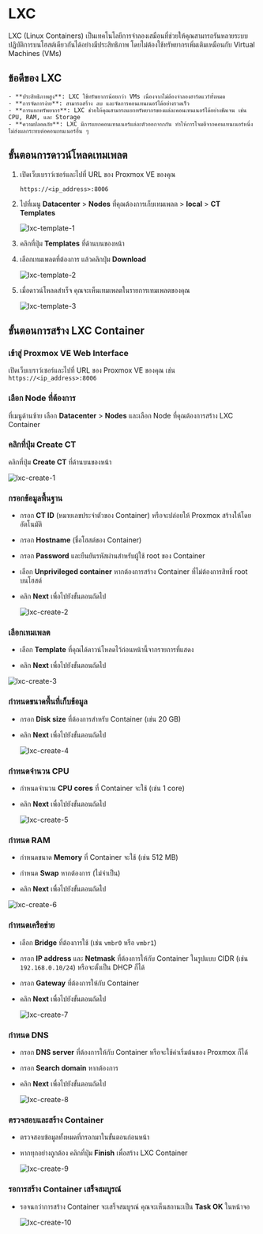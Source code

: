
# LXC

LXC (Linux Containers) เป็นเทคโนโลยีการจำลองเสมือนที่ช่วยให้คุณสามารถรันหลายระบบปฏิบัติการบนโฮสต์เดียวกันได้อย่างมีประสิทธิภาพ โดยไม่ต้องใช้ทรัพยากรเพิ่มเติมเหมือนกับ Virtual Machines (VMs)

## ข้อดีของ LXC

    - **ประสิทธิภาพสูง**: LXC ใช้ทรัพยากรน้อยกว่า VMs เนื่องจากไม่ต้องจำลองฮาร์ดแวร์ทั้งหมด
    - **การจัดการง่าย**: สามารถสร้าง ลบ และจัดการคอนเทนเนอร์ได้อย่างรวดเร็ว
    - **การแยกทรัพยากร**: LXC ช่วยให้คุณสามารถแยกทรัพยากรของแต่ละคอนเทนเนอร์ได้อย่างชัดเจน เช่น CPU, RAM, และ Storage
    - **ความปลอดภัย**: LXC มีการแยกคอนเทนเนอร์แต่ละตัวออกจากกัน ทำให้การโจมตีจากคอนเทนเนอร์หนึ่งไม่ส่งผลกระทบต่อคอนเทนเนอร์อื่น ๆ

## ขั้นตอนการดาวน์โหลดเทมเพลต

1. เปิดเว็บเบราว์เซอร์และไปที่ URL ของ Proxmox VE ของคุณ

    ```plaintext
    https://<ip_address>:8006
    ```

2. ไปที่เมนู **Datacenter** > **Nodes** ที่คุณต้องการเก็บเทมเพลต > **local** > **CT Templates**

    ![lxc-template-1](/images/proxmox/lxc-template-1.png)

3. คลิกที่ปุ่ม **Templates** ที่ด้านบนของหน้า

4. เลือกเทมเพลตที่ต้องการ แล้วคลิกปุ่ม **Download**

    ![lxc-template-2](/images/proxmox/lxc-template-2.png)

5. เมื่อดาวน์โหลดสำเร็จ คุณจะเห็นเทมเพลตในรายการเทมเพลตของคุณ

    ![lxc-template-3](/images/proxmox/lxc-template-3.png)

## ขั้นตอนการสร้าง LXC Container

<Steps>

### เข้าสู่ Proxmox VE Web Interface

เปิดเว็บเบราว์เซอร์และไปที่ URL ของ Proxmox VE ของคุณ เช่น `https://<ip_address>:8006`

### เลือก Node ที่ต้องการ

ที่เมนูด้านซ้าย เลือก **Datacenter** > **Nodes** และเลือก Node ที่คุณต้องการสร้าง LXC Container

### คลิกที่ปุ่ม **Create CT**

คลิกที่ปุ่ม **Create CT** ที่ด้านบนของหน้า

![lxc-create-1](/images/proxmox/lxc-create-1.png)

### กรอกข้อมูลพื้นฐาน

- กรอก **CT ID** (หมายเลขประจำตัวของ Container) หรือจะปล่อยให้ Proxmox สร้างให้โดยอัตโนมัติ

- กรอก **Hostname** (ชื่อโฮสต์ของ Container)

- กรอก **Password** และยืนยันรหัสผ่านสำหรับผู้ใช้ root ของ Container

- เลือก **Unprivileged container** หากต้องการสร้าง Container ที่ไม่ต้องการสิทธิ์ root บนโฮสต์

- คลิก **Next** เพื่อไปยังขั้นตอนถัดไป

    ![lxc-create-2](/images/proxmox/lxc-create-2.png)

### เลือกเทมเพลต

- เลือก **Template** ที่คุณได้ดาวน์โหลดไว้ก่อนหน้านี้จากรายการที่แสดง

- คลิก **Next** เพื่อไปยังขั้นตอนถัดไป

![lxc-create-3](/images/proxmox/lxc-create-3.png)

### กำหนดขนาดพื้นที่เก็บข้อมูล

- กรอก **Disk size** ที่ต้องการสำหรับ Container (เช่น 20 GB)

- คลิก **Next** เพื่อไปยังขั้นตอนถัดไป

    ![lxc-create-4](/images/proxmox/lxc-create-4.png)

### กำหนดจำนวน CPU

- กำหนดจำนวน **CPU cores** ที่ Container จะใช้ (เช่น 1 core)

- คลิก **Next** เพื่อไปยังขั้นตอนถัดไป

    ![lxc-create-5](/images/proxmox/lxc-create-5.png)

### กำหนด RAM

- กำหนดขนาด **Memory** ที่ Container จะใช้ (เช่น 512 MB)

- กำหนด **Swap** หากต้องการ (ไม่จำเป็น)

- คลิก **Next** เพื่อไปยังขั้นตอนถัดไป

![lxc-create-6](/images/proxmox/lxc-create-6.png)

### กำหนดเครือข่าย

- เลือก **Bridge** ที่ต้องการใช้ (เช่น `vmbr0` หรือ `vmbr1`)

- กรอก **IP address** และ **Netmask** ที่ต้องการให้กับ Container ในรูปแบบ CIDR (เช่น `192.168.0.10/24`) หรือจะตั้งเป็น DHCP ก็ได้

- กรอก **Gateway** ที่ต้องการให้กับ Container 

- คลิก **Next** เพื่อไปยังขั้นตอนถัดไป

    ![lxc-create-7](/images/proxmox/lxc-create-7.png)

### กำหนด DNS

- กรอก **DNS server** ที่ต้องการให้กับ Container หรือจะใช้ค่าเริ่มต้นของ Proxmox ก็ได้

- กรอก **Search domain** หากต้องการ

- คลิก **Next** เพื่อไปยังขั้นตอนถัดไป

    ![lxc-create-8](/images/proxmox/lxc-create-8.png)

### ตรวจสอบและสร้าง Container

- ตรวจสอบข้อมูลทั้งหมดที่กรอกมาในขั้นตอนก่อนหน้า

- หากทุกอย่างถูกต้อง คลิกที่ปุ่ม **Finish** เพื่อสร้าง LXC Container

    ![lxc-create-9](/images/proxmox/lxc-create-9.png)

### รอการสร้าง Container เสร็จสมบูรณ์

- รอจนกว่าการสร้าง Container จะเสร็จสมบูรณ์ คุณจะเห็นสถานะเป็น **Task OK** ในหน้าจอ

    ![lxc-create-10](/images/proxmox/lxc-create-10.png)

</Steps>